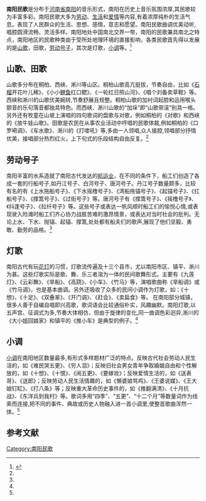 '''南阳民歌'''是分布于[[河南省|河南省]][[南阳市|南阳]]的音乐形式，南阳在历史上音乐氛围浓厚,其民歌较为丰富多彩。南阳民歌大多为[[劳动|劳动]]、[[生活|生活]]和[[爱情|爱情]]等内容,有着浓厚纯朴的生活气息。表现了人民群众的生活、思想、感情，意志和愿望。南阳民歌曲调优美动听,唱腔圆滑流畅、灵活多样。南阳地处中国南北交界一带，南阳的民歌兼具南北之特点，南阳地区的民歌种类由于受所处地理环境的直接影响，各类民歌首先得以发展的是[[山歌|山歌]]，田歌，[[号子|劳动号子]]，其次是灯歌，[[小调_(中國音樂)|小调]]等。<ref name="南阳民歌">{{cite web|url=http://lianghui.china.com.cn/chinese/minge/438906.htm|title=中国民歌专题之南阳民歌|publisher=中国网|date=2003年11月1日|access-date=2010年10月15日|archive-url=https://web.archive.org/web/20140823114041/http://lianghui.china.com.cn/chinese/minge/438906.htm|archive-date=2014年8月23日|dead-url=yes}}</ref>
==山歌、田歌 ==
山歌多分布在桐柏、西峡、淅川等山区。桐柏山歌高亢挺拔，节奏自由，比如《[[石榴|石榴]]开花叶儿稀》、《小小[[鲤鱼|鲤鱼]]红口鳃》、《一轮红日照山河》、《唱个刘备卖草鞋》等。西峡和淅川的山歌优美婉转,节奏舒展且规整。桐柏山歌的加衬词起腔和运用喉头颤音的乐句落音都独具特色。而西峡、淅川山歌的“加垛”即“山歌带滚”别具一格。另外还有牧童在山坡上演唱的四句歌词的盘歌与对歌，例如桐柏的《对歌》和西峡的《放牛娃山歌》。田歌是农民在从事农业活动中哼唱的民歌体裁,例如桐柏的《口罗嗬调》、《车水歌》、淅川的《打喽吼》等,多由一人领唱,众人接腔,领唱部分抒情优美，接唱部分热烈红火，上下句式的乐段结构自由反复。<ref name="南阳民歌"/>
== 劳动号子 ==
南阳丰富的水系造就了南阳古代发达的[[航运业|航运业]]，在不同的条件下，船工们创造了各成一套的行船号子,如丹江号子、白河号子、唐河号子。丹江号子数量颇多，比较有名的有《上水拖船号子》、《下水摇橹号子》、《湾船拖锚号子》、《起锚号子》、《扛船号子》、《撑篙号子》、《过街号子》等。唐河号子有《撑篙号子》、《摇橹号子》、《抖逢号子》、《拉纤号子》等。这些号子或表达一帆风顺时船工们的愉悦心情,或表现驶入险滩时船工们齐心协力战胜苦难的激昂情景，或表达对当时社会的批判。无论上水、下水、抛锚、起锚、撑篙,处处都有船夫们的歌声,展现了他们坚毅、勇敢、勤劳的品格。<ref name="南阳民歌"/>
{{cquote|没奈何，走寨河，手把舵，腿哆嗦。<br /> 
四百水路三百滩，龙王争来阎王夺。<br /> 
没奈何，走寨河，纤锯身，石割脚。<br /> 
厘局船霸催命鬼，捐税更比石头多。<br /> 
没奈何，走寨河，眼流泪，口唱歌。<br /> 
水贼绑票抛深潭，要寻尸首鱼腹剥。 
|丹江号子：《没奈何，走寨河》|}}
== 灯歌 ==
南阳古代有玩[[花灯|花灯]]的习惯，灯歌流传遍及十三个县市，尤以南阳市区、镇平、淅川为甚。这些灯歌实际是歌、舞、乐三者溶为一体的民间歌舞形式。主要有《九莲灯》、《云彩舞》、《旱船》、《高跷》、《小车》、《竹马》等，演唱歌曲称《旱船调》或《竹马调》，也是基本曲调。另外还吸收了众多的民间小调作为灯歌，如：《十想》、《十足》、《双叠翠》、《开门调》、《赶会》、《卖扁食》等。 在南阳部分城镇，很多人善于自编自唱即兴高歌，歌词语会比较通俗朴实，风趣幽默。南阳灯歌,以五声宫、征调式为多,节奏大体相仿，但由于旋律的变化,同一曲调色彩迥异,淅川的《大小姐回娘家》和镇平的《推小车》是典型的例子。<ref name="南阳民歌"/>
== 小调 ==
[[小调_(中國音樂)|小调]]在南阳地区数量最多,有形式多样题材广泛的特点。反映古代社会劳动人民生活的，如《难民哭五更》、《穷人泪》；反映旧社会男女青年争取婚姻自由和个性解放的，如《十想》、《十恨》、《闹五更》、《要嫁妆》；反映爱情生活的，如《送表哥》、《送郎》；反映劳动人民生活情趣的，如《懒婆娘骂鸡》、《王婆说媒》、《王大娘钉缸》、《打八条》等；反映重大革命历史事件的，如《推翻满清》、《十月抗战》、《东洋兵到我村》等。歌词多用“四季”、“五更”、“十二个月”等数量词作为线索而连接,把不同的事件、典故或历史人物融入进一首小调里,使整首歌曲浑然一体。<ref name="南阳民歌"/>

==参考文献==
<div class="references-small">
<references />
</div>
[[Category:南阳民歌|Category:南阳民歌]]